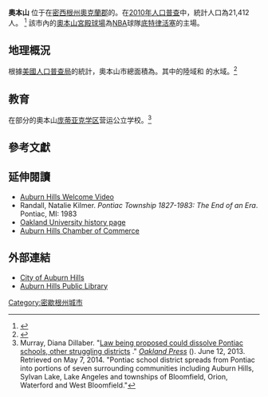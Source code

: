 {{Infobox settlement
|name                     = 奧本山 (密西根州)
|official_name            = 奧本山市
|settlement_type          = [[城市|城市]]
|motto                    = "Honoring The Past. Building The Future"<ref>{{cite web|url=http://www.auburnhills.org/|title=City of Auburn Hills, Michigan|publisher=City of Auburn Hills, Michigan|accessdate=August 25, 2012|archive-date=2020-11-25|archive-url=https://web.archive.org/web/20201125031925/http://www.auburnhills.org/|dead-url=no}}</ref>  
|image_skyline            = Chrysler_Headquarters_Auburn_Hills_20060624.jpg
|imagesize                = 250px
|image_caption            = [[克萊斯勒汽車公司|克萊斯勒]]總部
|nickname                 =
|image_flag               =
|image_seal               =
|image_map                = Oakland_County_Michigan_Incorporated_and_Unincorporated_areas_Auburn_Hills_highlighted.svg
|mapsize                  = 250px
|map_caption              = 位於[[密西根州|密西根州]]的[[奧克蘭縣_(密西根州)|奧克蘭郡]]
|image_map1               =
|mapsize1                 =
|map_caption1             =
|coordinates_display      = inline,title
|coordinates_region       = US-MI
|subdivision_type         = '''國家'''
|subdivision_type1        = '''州'''
|subdivision_type2        = '''郡'''
|subdivision_name         = [[美國|美國]]
|subdivision_name1        = [[密西根州|密西根州]]
|subdivision_name2        = [[奧克蘭縣_(密西根州)|奧克蘭郡]]
|government_footnotes     = <ref name=gov1>{{Cite web |url=http://www.auburnhills.org/ |title=Auburn Hills Web Site<!-- Bot generated title --> |access-date=2013-08-22 |archive-date=2020-11-25 |archive-url=https://web.archive.org/web/20201125031925/http://www.auburnhills.org/ |dead-url=no }}</ref>
|government_type          =
|leader_title             = 政務首長
|leader_name              = Pete Auger
|leader_title1            = 市長
|leader_name1             = James D McDonald
|leader_title2            =
|leader_name2             =
|leader_title3            =
|leader_name3             =
|established_title        = 建立 <ref name=gov1/>
|established_date         = 1821年
|established_title2       = 建制 <ref>{{Cite web |url=http://www.auburn-hills.org/Shared%20Documents/Auburn%20Hills%20History.aspx |title=Auburn Hills Web Site<!-- Bot generated title --> |access-date=2013-08-22 |archive-date=2007-09-29 |archive-url=https://web.archive.org/web/20070929081625/http://www.auburn-hills.org/Shared%20Documents/Auburn%20Hills%20History.aspx |dead-url=yes }}</ref>
|established_date2        = 1983年
|area_magnitude           =
|area_footnotes           = 
|area_total_km2           = 43.10
|area_land_km2            = 42.99
|area_water_km2           = 0.10
<!-- Population -->
|population_as_of         = [[2010_United_States_Census|2010]]
|population_est           = 21614
|pop_est_as_of            = 2012
|population_footnotes     = 
|population_total         = 21412
|population_density_km2   = 498.0
|population_density_sq_mi = 1289.9
|population_metro         = 4296250
|timezone                 = [[Eastern_Standard_Time_Zone|EST]]
|utc_offset               = -5
|timezone_DST             = [[Eastern_Daylight_Time|EDT]]
|utc_offset_DST           = -4
|elevation_ft             = 961
|latd = 42 |latm = 41 |lats = 15 |latNS = N
|longd = 83 |longm = 14 |longs = 03 |longEW = W
|area_total_sq_mi         = 16.64
|area_land_sq_mi          = 16.60
|area_water_sq_mi         = 0.04
|elevation_m              = 293
|website                  = [http://www.auburnhills.org/ City of Auburn Hills, Michigan]
|postal_code_type         = [[ZIP_code|ZIP code]]s
|postal_code              = 48321, 48326
|area_code                = {{link-en|248/947|Area codes 248 and 947|248}}, {{link-en|947|Area code 947}}
|blank_name               = [[Federal_Information_Processing_Standard|FIPS code]]
|blank_info               = 26-04105{{GR|2}}
|blank1_name              = [[地名信息系统|GNIS]] feature ID
|blank1_info              = 1675443<ref>{{gnis|1675443}}</ref>
|footnotes                =
}}

'''奧本山''' 位于在[[密西根州|密西根州]][[奧克蘭縣_(密西根州)|奧克蘭郡]]的{{link-en|底特律都會帶|Metro Detroit}}。在[[2010年美國人口普查|2010年人口普查]]中，統計人口為21,412
人。 <ref name="Census 2010">{{cite web| url=http://factfinder2.census.gov| title=Race, Hispanic or Latino, Age, and Housing Occupancy: 2010 Census Redistricting Data (Public Law 94-171) Summary File (QT-PL), Auburn Hills city, Michigan| publisher=U.S. Census Bureau, American FactFinder 2| accessdate=August 17, 2011| archiveurl=https://web.archive.org/web/20130911234518/http://factfinder2.census.gov/| archivedate=2013年9月11日| deadurl=no}}</ref> 該市內的[[奧本山宮殿|奧本山宮殿球場]]為[[國家籃球協會|NBA]]球隊[[底特律活塞|底特律活塞]]的主場。

==地理概況==
根據[[美國人口普查局|美國人口普查局]]的統計，奧本山市總面積為{{convert|16.64|sqmi|sqkm|2}}。其中{{convert|16.60|sqmi|sqkm|2}}的陸域和 {{convert|0.04|sqmi|sqkm|2}} 的水域。<ref name ="Gazetteer files">{{cite web|title=US Gazetteer files 2010|url=http://www.census.gov/geo/www/gazetteer/files/Gaz_places_national.txt|publisher=[[United_States_Census_Bureau|United States Census Bureau]]|accessdate=2012-11-25|archive-url=https://www.webcitation.org/699nOulzi?url=http://www.census.gov/geo/www/gazetteer/files/Gaz_places_national.txt|archive-date=2012-07-14|dead-url=yes}}</ref>

==教育==
在部分的奧本山[[庞蒂亚克学区|庞蒂亚克学区]]营运公立学校。<ref>Murray, Diana Dillaber. "[http://www.theoaklandpress.com/general-news/20130612/law-being-proposed-could-dissolve-pontiac-schools-other-struggling-districts Law being proposed could dissolve Pontiac schools, other struggling districts] {{Wayback|url=http://www.theoaklandpress.com/general-news/20130612/law-being-proposed-could-dissolve-pontiac-schools-other-struggling-districts |date=20180112214622 }}." ''[[Oakland_Press|Oakland Press]]'' ({{link-en|Oakland Press|Oakland Press}}). June 12, 2013. Retrieved on May 7, 2014. "Pontiac school district spreads from Pontiac into portions of seven surrounding communities including Auburn Hills, Sylvan Lake, Lake Angeles and townships of Bloomfield, Orion, Waterford and West Bloomfield."</ref>

==參考文獻==
{{Reflist}}

==延伸閱讀==
*[http://www.elocallink.tv/clients3/mi/auburnhills2011/tourplay.php?movie=aubumi12_welc_iwd&spon=welcome&type=wh&flver=11&brver=6  Auburn Hills Welcome Video] {{Wayback|url=http://www.elocallink.tv/clients3/mi/auburnhills2011/tourplay.php?movie=aubumi12_welc_iwd&spon=welcome&type=wh&flver=11&brver=6 |date=20200915160251 }}
*Randall, Natalie Kilmer. ''Pontiac Township 1827-1983: The End of an Era''. Pontiac, MI: 1983
*[http://www.oakland.edu/?id=15&sid=19 Oakland University history page] {{Wayback|url=http://www.oakland.edu/?id=15&sid=19 |date=20200915170142 }}
*[http://auburnhillschamber.com/ Auburn Hills Chamber of Commerce] {{Wayback|url=http://auburnhillschamber.com/ |date=20210210203820 }}

==外部連結==
{{Commonscat|Auburn Hills, Michigan|奧本山}}
*[http://www.auburnhills.org/ City of Auburn Hills] {{Wayback|url=http://www.auburnhills.org/ |date=20201125031925 }}
*[http://auburn-hills.lib.mi.us/ Auburn Hills Public Library] {{Wayback|url=http://auburn-hills.lib.mi.us/ |date=20130317205140 }}

[[Category:密歇根州城市|Category:密歇根州城市]]